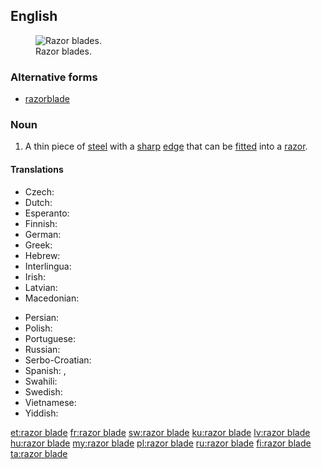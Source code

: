 {{also|razorblade}}
==English==
[[File:RazorBlades.jpg|thumb|Razor blades.]]
===Alternative forms===
* [[razorblade]]

===Noun===
{{en-noun|head=[[razor]] [[blade]]}}

# A thin piece of [[steel]] with a [[sharp]] [[edge]] that can be [[fitted]] into a [[razor]].

====Translations====
{{trans-top|razor blade}}
* Czech: {{t+|cs|žiletka|f}}
* Dutch: {{t+|nl|scheermesje|n}}
* Esperanto: {{t|eo|razoklingo}}
* Finnish: {{t+|fi|partaterä}}
* German: {{t+|de|Rasierklinge|f}}
* Greek: {{t|el|ξυριστική λεπίδα|tr=ksiristiki lepida|f}}
* Hebrew: {{t+|he|סכין גילוח|alt=סַכִּין גִּלּוּחַ|m|f|tr=sakín giluákh|sc=Hebr}}
* Interlingua: {{t|ia|lamina de rasorio}}
* Irish: {{t|ga|lann rásúir|f}}
* Latvian: {{t+|lv|žilete}}
* Macedonian: {{t|mk|жилет|m|tr=žilét|sc=Cyrl}}
{{trans-mid}}
* Persian: {{t+|fa|خودتراش|tr=khodtarash}}
* Polish: {{t+|pl|żyletka|f}}
* Portuguese: {{t|pt|lâmina de barbear|f}}
* Russian: {{t+|ru|лезвие|n|sc=Cyrl}}
* Serbo-Croatian: {{t+|sh|žilet|m}}
* Spanish: {{t+|es|cuchilla|f}}, {{t|es|razuradora|f}}
* Swahili: {{t+|sw|wembe}}
* Swedish: {{t|sv|rakblad|n}}
* Vietnamese: {{t|vi|lươi lam}}
* Yiddish: {{t|yi|גאָלמעסערל|n|sc=Hebr}}
{{trans-bottom}}

[[et:razor blade]]
[[fr:razor blade]]
[[sw:razor blade]]
[[ku:razor blade]]
[[lv:razor blade]]
[[hu:razor blade]]
[[my:razor blade]]
[[pl:razor blade]]
[[ru:razor blade]]
[[fi:razor blade]]
[[ta:razor blade]]